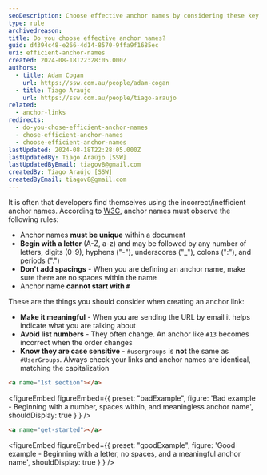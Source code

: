 ```yaml
---
seoDescription: Choose effective anchor names by considering these key points - Make it meaningful, know they're case sensitive, don't add spacing, and avoid starting with a #.
type: rule
archivedreason:
title: Do you choose effective anchor names?
guid: d4394c48-e266-4d14-8570-9ffa9f1685ec
uri: efficient-anchor-names
created: 2024-08-18T22:28:05.000Z
authors:
  - title: Adam Cogan
    url: https://ssw.com.au/people/adam-cogan
  - title: Tiago Araujo
    url: https://ssw.com.au/people/tiago-araujo
related:
  - anchor-links
redirects:
  - do-you-chose-efficient-anchor-names
  - chose-efficient-anchor-names
  - choose-efficient-anchor-names
lastUpdated: 2024-08-18T22:28:05.000Z
lastUpdatedBy: Tiago Araújo [SSW]
lastUpdatedByEmail: tiagov8@gmail.com
createdBy: Tiago Araújo [SSW]
createdByEmail: tiagov8@gmail.com
---
```


It is often that developers find themselves using the incorrect/inefficient anchor names.
According to [W3C](https://www.w3.org/TR/REC-html40/struct/links.html), anchor names must observe the following rules:

* Anchor names **must be unique** within a document
* **Begin with a letter** (A-Z, a-z) and may be followed by any number of letters, digits (0-9), hyphens ("-"), underscores ("_"), colons (":"), and periods (".")
* **Don't add spacings** - When you are defining an anchor name, make sure there are no spaces within the name
* Anchor name **cannot start with `#`**

These are the things you should consider when creating an anchor link:

* **Make it meaningful** - When you are sending the URL by email it helps indicate what you are talking about
* **Avoid list numbers** - They often change. An anchor like `#13` becomes incorrect when the order changes
* **Know they are case sensitive** - `#usergroups` is **not** the same as `#UserGroups`. Always check your links and anchor names are identical, matching the capitalization

```html
<a name="1st section"></a>
```

<figureEmbed figureEmbed={{
  preset: "badExample",
  figure: 'Bad example - Beginning with a number, spaces within, and meaningless anchor name',
  shouldDisplay: true
} } />


```html
<a name="get-started"></a>
```

<figureEmbed figureEmbed={{
  preset: "goodExample",
  figure: 'Good example - Beginning with a letter, no spaces, and a meaningful anchor name',
  shouldDisplay: true
} } />
